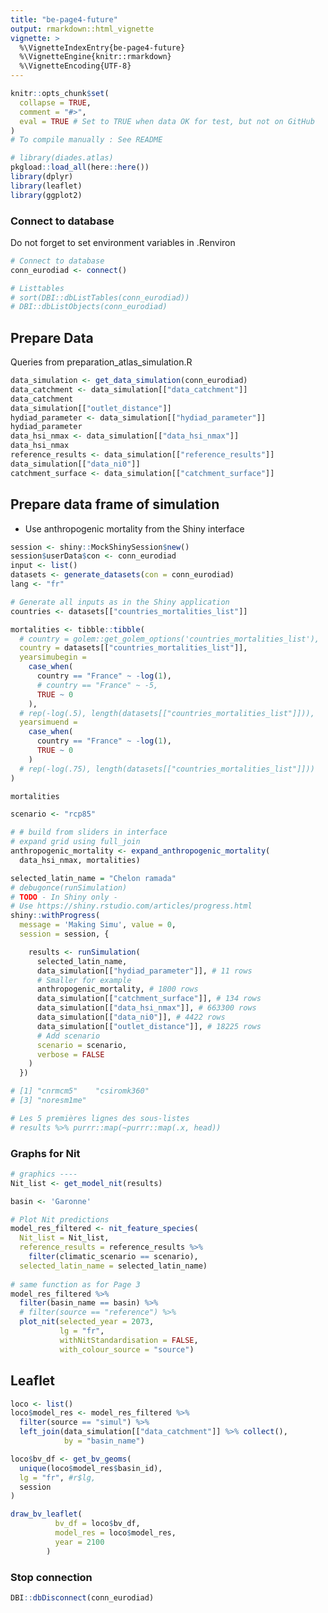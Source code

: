 ```yaml
---
title: "be-page4-future"
output: rmarkdown::html_vignette
vignette: >
  %\VignetteIndexEntry{be-page4-future}
  %\VignetteEngine{knitr::rmarkdown}
  %\VignetteEncoding{UTF-8}
---
```


```r
knitr::opts_chunk$set(
  collapse = TRUE,
  comment = "#>",
  eval = TRUE # Set to TRUE when data OK for test, but not on GitHub
)
# To compile manually : See README
```

```r
# library(diades.atlas)
pkgload::load_all(here::here())
library(dplyr)
library(leaflet)
library(ggplot2)
```

### Connect to database

Do not forget to set environment variables in .Renviron
```r
# Connect to database
conn_eurodiad <- connect()

# Listtables
# sort(DBI::dbListTables(conn_eurodiad))
# DBI::dbListObjects(conn_eurodiad)
```

## Prepare Data

Queries from preparation_atlas_simulation.R

```r
data_simulation <- get_data_simulation(conn_eurodiad)
data_catchment <- data_simulation[["data_catchment"]]
data_catchment
data_simulation[["outlet_distance"]]
hydiad_parameter <- data_simulation[["hydiad_parameter"]]
hydiad_parameter
data_hsi_nmax <- data_simulation[["data_hsi_nmax"]]
data_hsi_nmax
reference_results <- data_simulation[["reference_results"]]
data_simulation[["data_ni0"]]
catchment_surface <- data_simulation[["catchment_surface"]]
```

## Prepare data frame of simulation

- Use anthropogenic mortality from the Shiny interface

```r
session <- shiny::MockShinySession$new()
session$userData$con <- conn_eurodiad
input <- list()
datasets <- generate_datasets(con = conn_eurodiad)
lang <- "fr"

# Generate all inputs as in the Shiny application
countries <- datasets[["countries_mortalities_list"]]

mortalities <- tibble::tibble(
  # country = golem::get_golem_options('countries_mortalities_list'),
  country = datasets[["countries_mortalities_list"]],
  yearsimubegin = 
    case_when(
      country == "France" ~ -log(1),
      # country == "France" ~ -5,
      TRUE ~ 0
    ),
  # rep(-log(.5), length(datasets[["countries_mortalities_list"]])),
  yearsimuend = 
    case_when(
      country == "France" ~ -log(1),
      TRUE ~ 0
    )
  # rep(-log(.75), length(datasets[["countries_mortalities_list"]]))
)

mortalities

scenario <- "rcp85"

# # build from sliders in interface 
# expand grid using full_join
anthropogenic_mortality <- expand_anthropogenic_mortality(
  data_hsi_nmax, mortalities)

selected_latin_name = "Chelon ramada"
# debugonce(runSimulation)
# TODO - In Shiny only - 
# Use https://shiny.rstudio.com/articles/progress.html
shiny::withProgress(
  message = 'Making Simu', value = 0, 
  session = session, {

    results <- runSimulation(
      selected_latin_name, 
      data_simulation[["hydiad_parameter"]], # 11 rows
      # Smaller for example
      anthropogenic_mortality, # 1800 rows
      data_simulation[["catchment_surface"]], # 134 rows
      data_simulation[["data_hsi_nmax"]], # 663300 rows
      data_simulation[["data_ni0"]], # 4422 rows
      data_simulation[["outlet_distance"]], # 18225 rows
      # Add scenario
      scenario = scenario,
      verbose = FALSE
    )
  })

# [1] "cnrmcm5"    "csiromk360"
# [3] "noresm1me" 

# Les 5 premières lignes des sous-listes
# results %>% purrr::map(~purrr::map(.x, head))
```

### Graphs for Nit

```r
# graphics ----
Nit_list <- get_model_nit(results) 

basin <- 'Garonne'

# Plot Nit predictions
model_res_filtered <- nit_feature_species(
  Nit_list = Nit_list,
  reference_results = reference_results %>%
    filter(climatic_scenario == scenario),
  selected_latin_name = selected_latin_name)
  
# same function as for Page 3
model_res_filtered %>% 
  filter(basin_name == basin) %>% 
  # filter(source == "reference") %>% 
  plot_nit(selected_year = 2073,
           lg = "fr",
           withNitStandardisation = FALSE,
           with_colour_source = "source")

```

## Leaflet

```r
loco <- list()
loco$model_res <- model_res_filtered %>% 
  filter(source == "simul") %>% 
  left_join(data_simulation[["data_catchment"]] %>% collect(),
            by = "basin_name")

loco$bv_df <- get_bv_geoms(
  unique(loco$model_res$basin_id),
  lg = "fr", #r$lg,
  session
)

draw_bv_leaflet(
          bv_df = loco$bv_df,
          model_res = loco$model_res,
          year = 2100
        )
```


### Stop connection

```r
DBI::dbDisconnect(conn_eurodiad)
```

